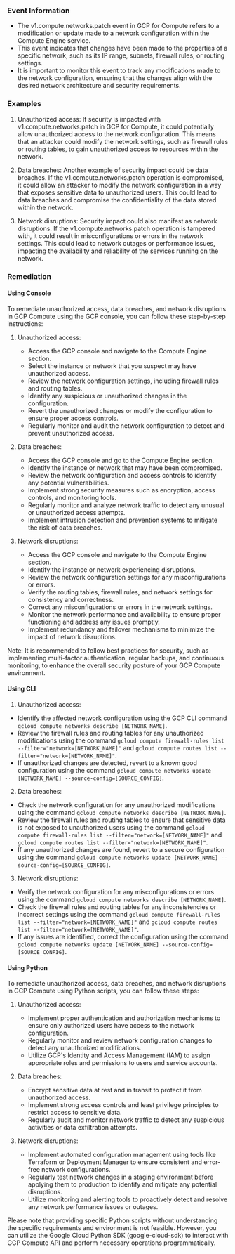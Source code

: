 
### Event Information

- The v1.compute.networks.patch event in GCP for Compute refers to a modification or update made to a network configuration within the Compute Engine service.
- This event indicates that changes have been made to the properties of a specific network, such as its IP range, subnets, firewall rules, or routing settings.
- It is important to monitor this event to track any modifications made to the network configuration, ensuring that the changes align with the desired network architecture and security requirements.


### Examples

1. Unauthorized access: If security is impacted with v1.compute.networks.patch in GCP for Compute, it could potentially allow unauthorized access to the network configuration. This means that an attacker could modify the network settings, such as firewall rules or routing tables, to gain unauthorized access to resources within the network.

2. Data breaches: Another example of security impact could be data breaches. If the v1.compute.networks.patch operation is compromised, it could allow an attacker to modify the network configuration in a way that exposes sensitive data to unauthorized users. This could lead to data breaches and compromise the confidentiality of the data stored within the network.

3. Network disruptions: Security impact could also manifest as network disruptions. If the v1.compute.networks.patch operation is tampered with, it could result in misconfigurations or errors in the network settings. This could lead to network outages or performance issues, impacting the availability and reliability of the services running on the network.

### Remediation

#### Using Console

To remediate unauthorized access, data breaches, and network disruptions in GCP Compute using the GCP console, you can follow these step-by-step instructions:

1. Unauthorized access:
   - Access the GCP console and navigate to the Compute Engine section.
   - Select the instance or network that you suspect may have unauthorized access.
   - Review the network configuration settings, including firewall rules and routing tables.
   - Identify any suspicious or unauthorized changes in the configuration.
   - Revert the unauthorized changes or modify the configuration to ensure proper access controls.
   - Regularly monitor and audit the network configuration to detect and prevent unauthorized access.

2. Data breaches:
   - Access the GCP console and go to the Compute Engine section.
   - Identify the instance or network that may have been compromised.
   - Review the network configuration and access controls to identify any potential vulnerabilities.
   - Implement strong security measures such as encryption, access controls, and monitoring tools.
   - Regularly monitor and analyze network traffic to detect any unusual or unauthorized access attempts.
   - Implement intrusion detection and prevention systems to mitigate the risk of data breaches.

3. Network disruptions:
   - Access the GCP console and navigate to the Compute Engine section.
   - Identify the instance or network experiencing disruptions.
   - Review the network configuration settings for any misconfigurations or errors.
   - Verify the routing tables, firewall rules, and network settings for consistency and correctness.
   - Correct any misconfigurations or errors in the network settings.
   - Monitor the network performance and availability to ensure proper functioning and address any issues promptly.
   - Implement redundancy and failover mechanisms to minimize the impact of network disruptions.

Note: It is recommended to follow best practices for security, such as implementing multi-factor authentication, regular backups, and continuous monitoring, to enhance the overall security posture of your GCP Compute environment.

#### Using CLI

1. Unauthorized access:
- Identify the affected network configuration using the GCP CLI command `gcloud compute networks describe [NETWORK_NAME]`.
- Review the firewall rules and routing tables for any unauthorized modifications using the command `gcloud compute firewall-rules list --filter="network=[NETWORK_NAME]"` and `gcloud compute routes list --filter="network=[NETWORK_NAME]"`.
- If unauthorized changes are detected, revert to a known good configuration using the command `gcloud compute networks update [NETWORK_NAME] --source-config=[SOURCE_CONFIG]`.

2. Data breaches:
- Check the network configuration for any unauthorized modifications using the command `gcloud compute networks describe [NETWORK_NAME]`.
- Review the firewall rules and routing tables to ensure that sensitive data is not exposed to unauthorized users using the command `gcloud compute firewall-rules list --filter="network=[NETWORK_NAME]"` and `gcloud compute routes list --filter="network=[NETWORK_NAME]"`.
- If any unauthorized changes are found, revert to a secure configuration using the command `gcloud compute networks update [NETWORK_NAME] --source-config=[SOURCE_CONFIG]`.

3. Network disruptions:
- Verify the network configuration for any misconfigurations or errors using the command `gcloud compute networks describe [NETWORK_NAME]`.
- Check the firewall rules and routing tables for any inconsistencies or incorrect settings using the command `gcloud compute firewall-rules list --filter="network=[NETWORK_NAME]"` and `gcloud compute routes list --filter="network=[NETWORK_NAME]"`.
- If any issues are identified, correct the configuration using the command `gcloud compute networks update [NETWORK_NAME] --source-config=[SOURCE_CONFIG]`.

#### Using Python

To remediate unauthorized access, data breaches, and network disruptions in GCP Compute using Python scripts, you can follow these steps:

1. Unauthorized access:
   - Implement proper authentication and authorization mechanisms to ensure only authorized users have access to the network configuration.
   - Regularly monitor and review network configuration changes to detect any unauthorized modifications.
   - Utilize GCP's Identity and Access Management (IAM) to assign appropriate roles and permissions to users and service accounts.

2. Data breaches:
   - Encrypt sensitive data at rest and in transit to protect it from unauthorized access.
   - Implement strong access controls and least privilege principles to restrict access to sensitive data.
   - Regularly audit and monitor network traffic to detect any suspicious activities or data exfiltration attempts.

3. Network disruptions:
   - Implement automated configuration management using tools like Terraform or Deployment Manager to ensure consistent and error-free network configurations.
   - Regularly test network changes in a staging environment before applying them to production to identify and mitigate any potential disruptions.
   - Utilize monitoring and alerting tools to proactively detect and resolve any network performance issues or outages.

Please note that providing specific Python scripts without understanding the specific requirements and environment is not feasible. However, you can utilize the Google Cloud Python SDK (google-cloud-sdk) to interact with GCP Compute API and perform necessary operations programmatically.

